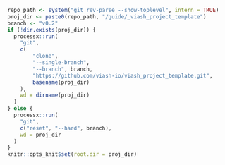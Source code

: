 
```r
repo_path <- system("git rev-parse --show-toplevel", intern = TRUE)
proj_dir <- paste0(repo_path, "/guide/_viash_project_template")
branch <- "v0.2"
if (!dir.exists(proj_dir)) {
  processx::run(
    "git",
    c(
        "clone",
        "--single-branch",
        "--branch", branch,
        "https://github.com/viash-io/viash_project_template.git",
        basename(proj_dir)
    ),
    wd = dirname(proj_dir)
  )
} else {
  processx::run(
    "git", 
    c("reset", "--hard", branch),
    wd = proj_dir
  )
}
knitr::opts_knit$set(root.dir = proj_dir)
```
